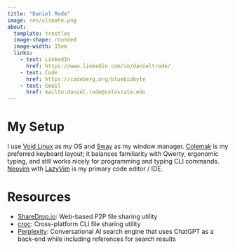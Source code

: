```yaml
---
title: "Daniel Rode"
image: res/climate.png
about:
  template: trestles
  image-shape: rounded
  image-width: 15em
  links:
    - text: LinkedIn
      href: https://www.linkedin.com/in/danieltrode/
    - text: Code
      href: https://codeberg.org/bluebiobyte
    - text: Email
      href: mailto:daniel.rode@colostate.edu
---
```


# My Setup

I use [Void Linux](https://voidlinux.org/) as my OS and [Sway](https://swaywm.org/) as my window manager. [Colemak](https://colemak.com/) is my preferred keyboard layout; it balances familiarity with Qwerty, ergonomic typing, and still works nicely for programming and typing CLI commands. [Neovim](https://neovim.io/) with [LazyVim](https://www.lazyvim.org/) is my primary code editor / IDE.


# Resources

- [ShareDrop.io](https://www.sharedrop.io/): Web-based P2P file sharing utility
- [croc](https://github.com/schollz/croc): Cross-platform CLI file sharing utility
- [Perplexity](https://www.perplexity.ai/): Conversational AI search engine that uses ChatGPT as a back-end while including references for search results


<!-- online versions of physical board games -->

<!-- how to be happy (move, sleep well, eat well) and satisfied in life (ask for what you want) TODO -->
